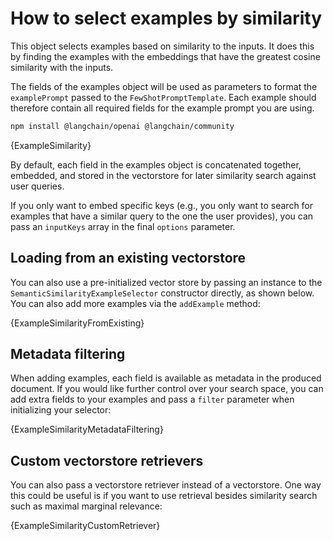 # How to select examples by similarity

This object selects examples based on similarity to the inputs.
It does this by finding the examples with the embeddings that have the greatest cosine similarity with the inputs.


The fields of the examples object will be used as parameters to format the `examplePrompt` passed to the `FewShotPromptTemplate`.
Each example should therefore contain all required fields for the example prompt you are using.


<IntegrationInstallTooltip></IntegrationInstallTooltip>

```bash npm2yarn
npm install @langchain/openai @langchain/community
```

<CodeBlock language="typescript">{ExampleSimilarity}</CodeBlock>

By default, each field in the examples object is concatenated together, embedded, and stored in the vectorstore for
later similarity search against user queries.

If you only want to embed specific keys
(e.g., you only want to search for examples that have a similar query to the one the user provides), you can pass an `inputKeys`
array in the final `options` parameter.

## Loading from an existing vectorstore

You can also use a pre-initialized vector store by passing an instance to the `SemanticSimilarityExampleSelector` constructor
directly, as shown below. You can also add more examples via the `addExample` method:


<CodeBlock language="typescript">{ExampleSimilarityFromExisting}</CodeBlock>

## Metadata filtering

When adding examples, each field is available as metadata in the produced document. If you would like further control over your
search space, you can add extra fields to your examples and pass a `filter` parameter when initializing your selector:


<CodeBlock language="typescript">
  {ExampleSimilarityMetadataFiltering}
</CodeBlock>

## Custom vectorstore retrievers

You can also pass a vectorstore retriever instead of a vectorstore. One way this could be useful is if you want to use retrieval
besides similarity search such as maximal marginal relevance:


<CodeBlock language="typescript">{ExampleSimilarityCustomRetriever}</CodeBlock>
